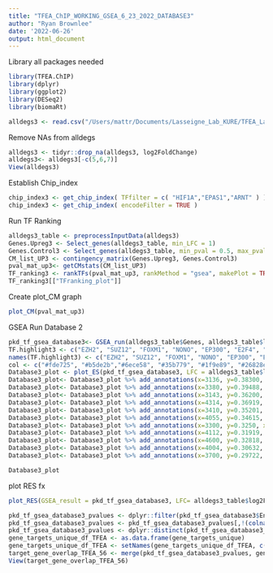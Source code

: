 ---
title: "TFEA_ChIP_WORKING_GSEA_6_23_2022_DATABASE3"
author: "Ryan Brownlee"
date: '2022-06-26'
output: html_document
---
Library all packages needed
```{r}
library(TFEA.ChIP)
library(dplyr)
library(ggplot2)
library(DESeq2)
library(biomaRt)
```

```{r}
alldegs3 <- read.csv("/Users/mattr/Documents/Lasseigne_Lab_KURE/TFEA_Lasseigne_Lab_Brownlee/deseq2_fullres_56_Database3.csv")
```
Remove NAs from alldegs
```{r}
alldegs3 <- tidyr::drop_na(alldegs3, log2FoldChange)
alldegs3<- alldegs3[-c(5,6,7)]
View(alldegs3)
```
Establish Chip_index
```{r}
chip_index3 <- get_chip_index( TFfilter = c( "HIF1A","EPAS1","ARNT" ) )
chip_index3 <- get_chip_index( encodeFilter = TRUE )
```
Run TF Ranking
```{r}
alldegs3_table <- preprocessInputData(alldegs3)
Genes.Upreg3 <- Select_genes(alldegs3_table, min_LFC = 1)
Genes.Control3 <- Select_genes(alldegs3_table, min_pval = 0.5, max_pval = 1, min_LFC = -0.25, max_LFC = 0.25)
CM_list_UP3 <- contingency_matrix(Genes.Upreg3, Genes.Control3)
pval_mat_up3<- getCMstats(CM_list_UP3)
TF_ranking3 <- rankTFs(pval_mat_up3, rankMethod = "gsea", makePlot = TRUE)
TF_ranking3[["TFranking_plot"]]
```
Create plot_CM graph
```{r}
plot_CM(pval_mat_up3)
```
GSEA Run Database 2
```{r}
pkd_tf_gsea_database3<- GSEA_run(alldegs3_table$Genes, alldegs3_table$log2FoldChange, chip_index3, get.RES = TRUE)
TF.highlight3 <- c("EZH2", "SUZ12", "FOXM1", "NONO", "EP300", "E2F4", "CEBPB", "JUND", "RNF2", "STAT3")
names(TF.highlight3) <- c("EZH2", "SUZ12", "FOXM1", "NONO", "EP300", "E2F4", "CEBPB", "JUND", "RNF2", "STAT3")
col <- c("#fde725", "#b5de2b","#6ece58", "#35b779", "#1f9e89", "#26828e", "#31688e", "#3e4989", "#482878", "#440154")
Database3_plot <- plot_ES(pkd_tf_gsea_database3, LFC = alldegs3_table$log2FoldChange, specialTF = TF.highlight3, TF_colors = col, plot_title = "Transcription Factor Enrichment: Cystic P28")
Database3_plot<- Database3_plot %>% add_annotations(x=3136, y=0.38300, xref= "x", yref= "y", text = "EZH2", xanchor='top', showarrow = T, arrowhead = 3, arrowsize = 0.3, font = list(size = 6))
Database3_plot<- Database3_plot %>% add_annotations(x=3380, y=0.39488, xref= "x", yref= "y", text = "EZH2", xanchor='top', showarrow = T, arrowhead = 3, arrowsize = 0.3, font = list(size = 6))
Database3_plot<- Database3_plot %>% add_annotations(x=3143, y=0.36200, xref= "x", yref= "y", text = "SUZ12", xanchor='right', showarrow = T, arrowhead = 3, arrowsize = 0.3, font = list(size = 6))
Database3_plot<- Database3_plot %>% add_annotations(x=4314, y=0.36919, xref= "x", yref= "y", text = "FOXM1", xanchor='top', showarrow = T, arrowhead = 3, arrowsize = 0.3, font = list(size = 6))
Database3_plot<- Database3_plot %>% add_annotations(x=3410, y=0.35201, xref= "x", yref= "y", text = "EP300", xanchor='top', showarrow = T, arrowhead = 3, arrowsize = 0.3, font = list(size = 4))
Database3_plot<- Database3_plot %>% add_annotations(x=4055, y=0.34615, xref= "x", yref= "y", text = "E2F4", xanchor='top', showarrow = T, arrowhead = 3, arrowsize = 0.3, font = list(size = 6))
Database3_plot<- Database3_plot %>% add_annotations(x=3300, y=0.3250, xref= "x", yref= "y", text = "RNF2", xanchor='right', showarrow = T, arrowhead = 3, arrowsize = 0.3, font = list(size = 5))
Database3_plot<- Database3_plot %>% add_annotations(x=4112, y=0.31919, xref= "x", yref= "y", text = "JUND", xanchor='right', showarrow = T, arrowhead = 3, arrowsize = 0.3, font = list(size = 6))
Database3_plot<- Database3_plot %>% add_annotations(x=4600, y=0.32818, xref= "x", yref= "y", text = "EP300", xanchor='left', showarrow = T, arrowhead = 3, arrowsize = 0.3, font = list(size = 6))
Database3_plot<- Database3_plot %>% add_annotations(x=4004, y=0.30632, xref= "x", yref= "y", text = "EP300", xanchor='top', showarrow = T, arrowhead = 3, arrowsize = 0.3, font = list(size = 5))
Database3_plot<- Database3_plot %>% add_annotations(x=3700, y=0.29722, xref= "x", yref= "y", text = "EZH2", xanchor='top', showarrow = T, arrowhead = 3, arrowsize = 0.3, font = list(size = 5))

Database3_plot
```
plot RES fx
```{r}
plot_RES(GSEA_result = pkd_tf_gsea_database3, LFC= alldegs3_table$log2FoldChange, TF = c("EZH2", "SUZ12", "FOXM1", "NONO", "EP300", "E2F4", "CEBPB", "JUND", "RNF2", "STAT3", "EBF1", "JUN", "FOSL2", "TEAD4"), Accession = c("ENCSR000ARI.EZH2.Hep-G2", "ENCSR000ATA.EZH2.endothelial_umbilical-vein", "ENCSR091BOQ.SUZ12.GM12878", "ENCSR000BTB.FOXM1.SK-N-SH", "ENCSR476BQA.NONO.Hep-G2", "ENCSR000DYY.E2F4.GM12878", "ENCSR000BRX.CEBPB.GM12878", "ENCSR000EYV.JUND.GM12878", "ENCSR784VUY.RNF2.WA01", "ENCSR000BRU.FOXM1.GM12878", "ENCSR000EDC.STAT3.HeLa-S3", "ENCSR000DZQ.EBF1.GM12878", "ENCSR000EDG.JUN.HeLa-S3", "ENCSR000BVB.FOSL2.SK-N-SH", "ENCSR000BUQ.TEAD4.SK-N-SH"))
```
```{r}
pkd_tf_gsea_database3_pvalues <- dplyr::filter(pkd_tf_gsea_database3$Enrichment.table, pval.adj < 0.05)
pkd_tf_gsea_database3_pvalues <- pkd_tf_gsea_database3_pvalues[,!(colnames(pkd_tf_gsea_database3_pvalues) %in% c("Accession", "Cell", "Treatment", "Arg.ES", "p.val"))]
pkd_tf_gsea_database3_pvalues <- dplyr::distinct(pkd_tf_gsea_database3_pvalues, TF, .keep_all = TRUE)
gene_targets_unique_df_TFEA <- as.data.frame(gene_targets_unique)
gene_targets_unique_df_TFEA <- setNames(gene_targets_unique_df_TFEA, c("TF"))
target_gene_overlap_TFEA_56 <- merge(pkd_tf_gsea_database3_pvalues, gene_targets_unique_df_TFEA, by = "TF")
View(target_gene_overlap_TFEA_56)
```
